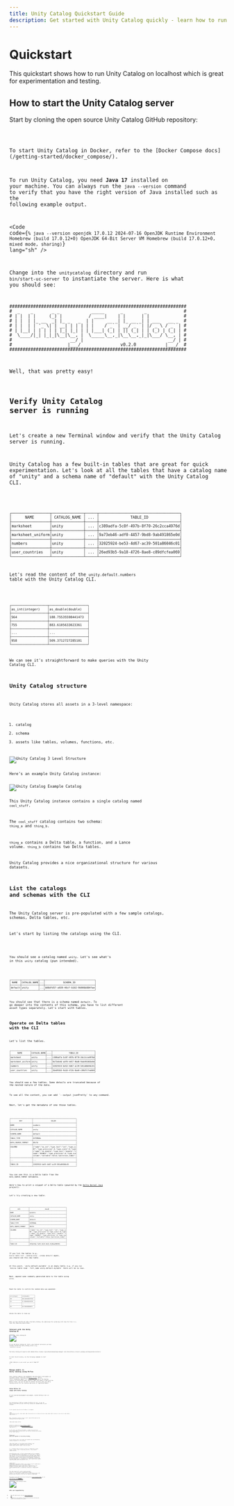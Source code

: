 ```yaml
---
title: Unity Catalog Quickstart Guide
description: Get started with Unity Catalog quickly - learn how to run the server locally, interact with the CLI, manage Delta tables, and integrate with MLflow for model management.
---
```



# Quickstart

This quickstart shows how to run Unity Catalog on localhost which is great for experimentation and testing.

## How to start the Unity Catalog server

Start by cloning the open source Unity Catalog GitHub repository:

<Code code="git clone git@github.com:unitycatalog/unitycatalog.git" lang="sh" />

<Aside type="note">
To start Unity Catalog in Docker, refer to the [Docker Compose docs](/getting-started/docker_compose/).
</Aside>

To run Unity Catalog, you need **Java 17** installed on your machine. You can
always run the `java --version` command to verify that you have the right
version of Java installed such as the following example output.

<Code code={`% java --version
openjdk 17.0.12 2024-07-16
OpenJDK Runtime Environment Homebrew (build 17.0.12+0)
OpenJDK 64-Bit Server VM Homebrew (build 17.0.12+0, mixed mode, sharing)`} lang="sh" />

Change into the `unitycatalog` directory and run `bin/start-uc-server` to instantiate the server. Here is what you
should see:

```console
################################################################### 
#  _    _       _ _            _____      _        _              #
# | |  | |     (_) |          / ____|    | |      | |             #
# | |  | |_ __  _| |_ _   _  | |     __ _| |_ __ _| | ___   __ _  #
# | |  | | '_ \| | __| | | | | |    / _` | __/ _` | |/ _ \ / _` | #
# | |__| | | | | | |_| |_| | | |___| (_| | || (_| | | (_) | (_| | #
#  \____/|_| |_|_|\__|\__, |  \_____\__,_|\__\__,_|_|\___/ \__, | #
#                      __/ |                                __/ | #
#                     |___/               v0.2.0           |___/  #
###################################################################
```

Well, that was pretty easy!

## Verify Unity Catalog server is running

Let's create a new Terminal window and verify that the Unity Catalog server is running.

Unity Catalog has a few built-in tables that are great for quick experimentation. Let's look at all the tables that
have a catalog name of "unity" and a schema name of "default" with the Unity Catalog CLI.

<Code code="bin/uc table list --catalog unity --schema default" lang="sh" />

```console
┌─────────────────┬──────────────┬─────┬────────────────────────────────────┐
│      NAME       │ CATALOG_NAME │ ... │              TABLE_ID              │
├─────────────────┼──────────────┼─────┼────────────────────────────────────┤
│marksheet        │unity         │ ... │c389adfa-5c8f-497b-8f70-26c2cca4976d│
├─────────────────┼──────────────┼─────┼────────────────────────────────────┤
│marksheet_uniform│unity         │ ... │9a73eb46-adf0-4457-9bd8-9ab491865e0d│
├─────────────────┼──────────────┼─────┼────────────────────────────────────┤
│numbers          │unity         │ ... │32025924-be53-4d67-ac39-501a86046c01│
├─────────────────┼──────────────┼─────┼────────────────────────────────────┤
│user_countries   │unity         │ ... │26ed93b5-9a18-4726-8ae8-c89dfcfea069│
└─────────────────┴──────────────┴─────┴────────────────────────────────────┘
```

Let's read the content of the `unity.default.numbers` table with the Unity Catalog CLI.

<Code code="bin/uc table read --full_name unity.default.numbers" lang="sh" />

```console
┌───────────────────┬────────────────────┐
│as_int(integer)    │as_double(double)   │
├───────────────────┼────────────────────┤
│564                │188.75535598441473  │
├───────────────────┼────────────────────┤
│755                │883.6105633023361   │
├───────────────────┼────────────────────┤
│...                │...                 │
├───────────────────┼────────────────────┤
│958                │509.3712727285101   │
└───────────────────┴────────────────────┘
```

We can see it's straightforward to make queries with the Unity Catalog CLI.

## Unity Catalog structure

Unity Catalog stores all assets in a 3-level namespace:

1. catalog
2. schema
3. assets like tables, volumes, functions, etc.

<Image src={ucThreeLevelStructure} alt="Unity Catalog 3 Level Structure" width={800} height={400} />

Here's an example Unity Catalog instance:

<Image src={ucExampleCatalog} alt="Unity Catalog Example Catalog" width={800} height={400} />

This Unity Catalog instance contains a single catalog named `cool_stuff`.

The `cool_stuff` catalog contains two schema: `thing_a` and `thing_b`.

`thing_a` contains a Delta table, a function, and a Lance volume. `thing_b` contains two Delta tables.

Unity Catalog provides a nice organizational structure for various datasets.

## List the catalogs and schemas with the CLI

The Unity Catalog server is pre-populated with a few sample catalogs, schemas, Delta tables, etc.

Let's start by listing the catalogs using the CLI.

<Code code="bin/uc catalog list" lang="sh" />

You should see a catalog named `unity`. Let's see what's in this `unity` catalog (pun intended).

<Code code="bin/uc schema list --catalog unity" lang="sh" />

```console
┌───────┬────────────┬───┬────────────────────────────────────┐
│ NAME  │CATALOG_NAME│...│             SCHEMA_ID              │
├───────┼────────────┼───┼────────────────────────────────────┤
│default│unity       │...│b08dfd57-a939-46cf-b102-9b906b884fae│
└───────┴────────────┴───┴────────────────────────────────────┘
```

You should see that there is a schema named `default`. To go deeper into the contents of this schema,
you have to list different asset types separately. Let's start with tables.

## Operate on Delta tables with the CLI

Let's list the tables.
<Code code="bin/uc table list --catalog unity --schema default" lang="sh" />

```console
┌─────────────────┬────────────┬────┬────────────────────────────────────┐
│      NAME       │CATALOG_NAME│....│              TABLE_ID              │
├─────────────────┼────────────┼────┼────────────────────────────────────┤
│marksheet        │unity       │....│c389adfa-5c8f-497b-8f70-26c2cca4976d│
├─────────────────┼────────────┼────┼────────────────────────────────────┤
│marksheet_uniform│unity       │....│9a73eb46-adf0-4457-9bd8-9ab491865e0d│
├─────────────────┼────────────┼────┼────────────────────────────────────┤
│numbers          │unity       │....│32025924-be53-4d67-ac39-501a86046c01│
├─────────────────┼────────────┼────┼────────────────────────────────────┤
│user_countries   │unity       │....│26ed93b5-9a18-4726-8ae8-c89dfcfea069│
└─────────────────┴────────────┴────┴────────────────────────────────────┘
```

You should see a few tables. Some details are truncated because of the nested nature of the data.

<Aside type="note">
To see all the content, you can add `--output jsonPretty` to any command.
</Aside>

Next, let's get the metadata of one those tables.

<Code code="bin/uc table get --full_name unity.default.numbers" lang="sh" />

```console
┌──────────────────────┬───────────────────────────────────────────┐
│         KEY          │                  VALUE                    │
├──────────────────────┼───────────────────────────────────────────┤
│NAME                  │numbers                                    │
├──────────────────────┼───────────────────────────────────────────┤
│CATALOG_NAME          │unity                                      │
├──────────────────────┼───────────────────────────────────────────┤
│SCHEMA_NAME           │default                                    │
├──────────────────────┼───────────────────────────────────────────┤
│TABLE_TYPE            │EXTERNAL                                   │
├──────────────────────┼───────────────────────────────────────────┤
│DATA_SOURCE_FORMAT    │DELTA                                      │
├──────────────────────┼───────────────────────────────────────────┤
│COLUMNS               │{"name":"as_int","type_text":"int","type_js│
│                      │NT","type_precision":0,"type_scale":0,"type│
│                      │{"name":"as_double","type_text":"double","t│
│                      │name":"DOUBLE","type_precision":0,"type_sca│
│                      │column","nullable":false,"partition_index":│
├──────────────────────┼───────────────────────────────────────────┤
│...                   │...                                        │
├──────────────────────┼───────────────────────────────────────────┤
│TABLE_ID              │32025924-be53-4d67-ac39-501a86046c01       │
└──────────────────────┴───────────────────────────────────────────┘
```

You can see this is a Delta table from the `DATA_SOURCE_FORMAT` metadata.

Here's how to print a snippet of a Delta table (powered by the [Delta Kernel Java](https://delta.io/blog/delta-kernel/) project).

Let's try creating a new table.

<Code code="bin/uc table create --full_name unity.default.mytable --columns 'col1 int, col2 double' --storage_location /tmp/uc/my_table" lang="sh" />

```console
┌──────────────────────┬───────────────────────────────────────────┐
│         KEY          │                  VALUE                    │
├──────────────────────┼───────────────────────────────────────────┤
│NAME                  │mytable                                    │
├──────────────────────┼───────────────────────────────────────────┤
│CATALOG_NAME          │unity                                      │
├──────────────────────┼───────────────────────────────────────────┤
│SCHEMA_NAME           │default                                    │
├──────────────────────┼───────────────────────────────────────────┤
│TABLE_TYPE            │EXTERNAL                                   │
├──────────────────────┼───────────────────────────────────────────┤
│DATA_SOURCE_FORMAT    │DELTA                                      │
├──────────────────────┼───────────────────────────────────────────┤
│COLUMNS               │{"name":"as_int","type_text":"int","type_js│
│                      │NT","type_precision":0,"type_scale":0,"type│
│                      │{"name":"as_double","type_text":"double","t│
│                      │name":"DOUBLE","type_precision":0,"type_sca│
│                      │column","nullable":false,"partition_index":│
├──────────────────────┼───────────────────────────────────────────┤
│...                   │...                                        │
├──────────────────────┼───────────────────────────────────────────┤
│TABLE_ID              │263a234a-7a29-44c8-8e41-8c46aa30650c       │
└──────────────────────┴───────────────────────────────────────────┘
```

If you list the tables (e.g., `bin/uc table list --catalog unity --schema default`) again, you should see this new table.

<Aside type="note">
At this point, `unity.default.mytable` is an empty table; e.g. if you run
`bin/uc table read --full_name unity.default.mytable` there will be no rows.
</Aside>

Next, append some randomly generated data to the table using `write`.

<Code code="bin/uc table write --full_name unity.default.mytable" lang="sh" />

Read the table to confirm the random data was appended:
<Code code="bin/uc table read --full_name unity.default.mytable" lang="sh" />

```console
┌───────────────────┬────────────────────┐
│col1(integer)      │col2(double)        │
├───────────────────┼────────────────────┤
│358                │289.04381385477393  │
├───────────────────┼────────────────────┤
│571                │22.709993302915787  │
├───────────────────┼────────────────────┤
│...                │...                 │
├───────────────────┼────────────────────┤
│221                │917.8549104485671   │
└───────────────────┴────────────────────┘
```

Delete the table to clean up:

<Code code="bin/uc table delete --full_name unity.default.mytable" lang="sh" />

<Aside type="note">
While you have deleted the table from Unity Catalog, the underlying file system may still have the files (i.e.,
check the /tmp/uc/my_table/folder).
</Aside>

## Interact with the Unity Catalog UI

<Image src={ucUI} alt="Unity Catalog UI" width={800} height={400} />

To use the Unity Catalog UI, start a new terminal and ensure you have already started the Unity Catalog server (e.g., `./bin/start-uc-server`)

<Aside type="caution">
The Unity Catalog UI requires both [Node](https://nodejs.org/en/download/package-manager) and [Yarn](https://classic.yarnpkg.com/lang/en/docs/install).
</Aside>

To start the UI locally, run the following commands to start `yarn`

<Code code={`cd /ui
yarn install
yarn start`} lang="sh" />

## Manage models in Unity Catalog using MLflow

Unity Catalog supports the management and governance of ML models as securable assets. Starting with
[MLflow 2.16.1](https://mlflow.org/releases/2.16.1), MLflow offers integrated support for using Unity Catalog as the
backing resource for the MLflow model registry. What this means is that with the MLflow client, you will be able to
interact directly with your Unity Catalog service for the creation and access of registered models.

### Setup MLflow for usage with Unity Catalog

In your desired development environment, install MLflow 2.16.1 or higher:

<Code code="pip install mlflow" lang="sh" />

The installation of MLflow includes the MLflow CLI tool, so you can start a local MLflow server with UI by running the
command below in your terminal:

<Code code="mlflow ui" lang="sh" />

It will generate logs with the IP address, for example:

<Code code={`[2023-10-25 19:39:12 -0700] [50239] [INFO] Starting gunicorn 20.1.0
[2023-10-25 19:39:12 -0700] [50239] [INFO] Listening at: http://127.0.0.1:5000 (50239)`} lang="console" />

Next, from within a python script or shell, import MLflow and set the tracking URI and the registry URI.

<Code code={`import mlflow

mlflow.set_tracking_uri("http://127.0.0.1:5000")
mlflow.set_registry_uri("uc:http://127.0.0.1:8080")`} lang="python" />

At this point, your MLflow environment is ready for use with the newly started MLflow tracking server and the
Unity Catalog server acting as your model registry.

### Train your model and register it into Unity Catalog

You can quickly train a test model and validate that the MLflow/Unity catalog integration is fully working.

<Code code={`import os
from sklearn import datasets
from sklearn.ensemble import RandomForestClassifier
from sklearn.model_selection import train_test_split

X, y = datasets.load_iris(return_X_y=True, as_frame=True)
X_train, X_test, y_train, y_test = train_test_split(X, y, test_size=0.2, random_state=42)

with mlflow.start_run():
    # Train a sklearn model on the iris dataset
    clf = RandomForestClassifier(max_depth=7)
    clf.fit(X_train, y_train)
    # Take the first row of the training dataset as the model input example.
    input_example = X_train.iloc[[0]]
    # Log the model and register it as a new version in Unity Catalog.
    mlflow.sklearn.log_model(
        sk_model=clf,
        artifact_path="model",
        # The signature is automatically inferred from the input example and its predicted output.
        input_example=input_example,
        registered_model_name="unity.default.iris",
    )

loaded_model = mlflow.pyfunc.load_model(f"models:/unity.default.iris/1")
predictions = loaded_model.predict(X_test)
iris_feature_names = datasets.load_iris().feature_names
result = pd.DataFrame(X_test, columns=iris_feature_names)
result["actual_class"] = y_test
result["predicted_class"] = predictions
result[:4]`} lang="python" />

This code snippet will create a registered model `default.unity.iris` and log the trained model as model version 1. It
then loads the model from the Unity Catalog server, and performs batch inference on the test set using the loaded model.

The results can be seen in the Unity Catalog UI at [http://localhost:3000,](http://localhost:3000) per the instructions
in the [Interact with the Unity Catalog tutorial](https://github.com/unitycatalog/unitycatalog?tab=readme-ov-file#interact-with-the-unity-catalog-ui).

<Image src={ucUiModels} alt="Unity Catalog UI Models" width={800} height={400} />

## APIs and Compatibility

- Open API specification: See the [Unity Catalog Rest API](https://docs.unitycatalog.io/swagger-docs/).
- Compatibility and stability: The APIs are currently evolving and should not be assumed to be stable.
